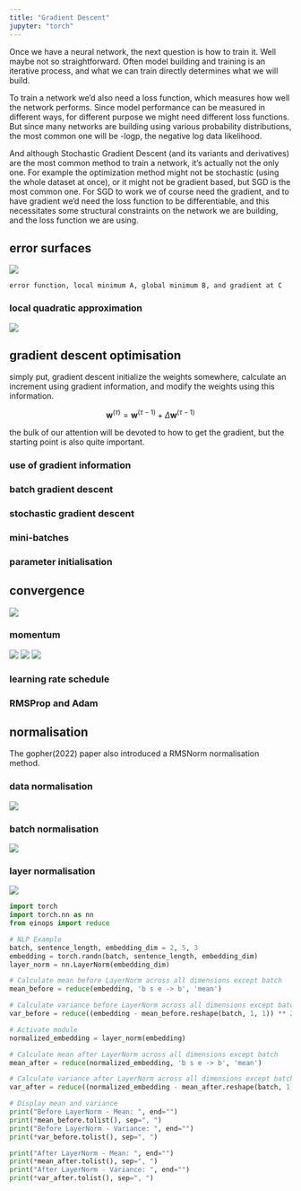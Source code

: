 ```yaml
---
title: "Gradient Descent"
jupyter: "torch"
---
```


Once we have a neural network, the next question is how to train it. Well maybe not so straightforward. Often model building and training is an iterative process, and what we can train directly determines what we will build. 

To train a network we'd also need a loss function, which measures how well the network performs. Since model performance can be measured in different ways, for different purpose we might need different loss functions. But since many networks are building using various probability distributions, the most common one will be -logp, the negative log data likelihood.

And although Stochastic Gradient Descent (and its variants and derivatives) are the most common method to train a network, it's actually not the only one. For example the optimization method might not be stochastic (using the whole dataset at once), or it might not be gradient based, but SGD is the most common one. For SGD to work we of course need the gradient, and to have gradient we'd need the loss function to be differentiable, and this necessitates some structural constraints on the network we are building, and the loss function we are using.


## error surfaces 

![](./img/DLFC/Chapter-7/Figure_1.png)

``` example
error function, local minimum A, global minimum B, and gradient at C
```

### local quadratic approximation

![](./img/DLFC/Chapter-7/Figure_2.png)

## gradient descent optimisation 

simply put, gradient descent initialize the weights somewhere, calculate
an increment using gradient information, and modify the weights using
this information.

$$
\mathbf{w}^{(\tau)} = \mathbf{w}^{(\tau-1)} + \Delta \mathbf{w}^{(\tau-1)} 
$$

the bulk of our attention will be devoted to how to get the gradient,
but the starting point is also quite important.

### use of gradient information

### batch gradient descent

### stochastic gradient descent

### mini-batches

### parameter initialisation

## convergence 

![](./img/DLFC/Chapter-7/Figure_3.png)

### momentum

![](./img/DLFC/Chapter-7/Figure_4.png)
![](./img/DLFC/Chapter-7/Figure_5.png)
![](./img/DLFC/Chapter-7/Figure_6.png)

### learning rate schedule

### RMSProp and Adam

## normalisation 

The gopher(2022) paper also introduced a RMSNorm normalisation method.

### data normalisation

![](./img/DLFC/Chapter-7/Figure_7.png)

### batch normalisation

![](./img/DLFC/Chapter-7/Figure_8_a.png)

### layer normalisation

![](./img/DLFC/Chapter-7/Figure_8_b.png)

``` python
import torch
import torch.nn as nn
from einops import reduce

# NLP Example
batch, sentence_length, embedding_dim = 2, 5, 3
embedding = torch.randn(batch, sentence_length, embedding_dim)
layer_norm = nn.LayerNorm(embedding_dim)

# Calculate mean before LayerNorm across all dimensions except batch
mean_before = reduce(embedding, 'b s e -> b', 'mean')

# Calculate variance before LayerNorm across all dimensions except batch
var_before = reduce((embedding - mean_before.reshape(batch, 1, 1)) ** 2, 'b s e -> b', 'mean')

# Activate module
normalized_embedding = layer_norm(embedding)

# Calculate mean after LayerNorm across all dimensions except batch
mean_after = reduce(normalized_embedding, 'b s e -> b', 'mean')

# Calculate variance after LayerNorm across all dimensions except batch
var_after = reduce((normalized_embedding - mean_after.reshape(batch, 1, 1)) ** 2, 'b s e -> b', 'mean')

# Display mean and variance
print("Before LayerNorm - Mean: ", end="")
print(*mean_before.tolist(), sep=", ")
print("Before LayerNorm - Variance: ", end="")
print(*var_before.tolist(), sep=", ")

print("After LayerNorm - Mean: ", end="")
print(*mean_after.tolist(), sep=", ")
print("After LayerNorm - Variance: ", end="")
print(*var_after.tolist(), sep=", ")
```

